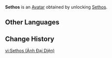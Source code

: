 {{About|the Avatar|the playable character|Sethos}}
{{Avatar Infobox
|title    = Sethos
|id       = 8100
|image    = Sethos Avatar.png
|type     = Character
|features = Sethos
|obtain   = Unlock [[Sethos]]
}}
'''Sethos''' is an [[Avatar]] obtained by unlocking [[Sethos]].

==Other Languages==
{{Other Languages|Sethos}}

==Change History==
{{Change History|4.7}}

[[vi:Sethos (Ảnh Đại Diện)]]